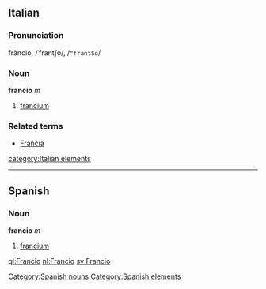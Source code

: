 ==Italian==
===Pronunciation===
fràncio, /ˈfrantʃo/, /<tt>"frantSo</tt>/
===Noun===
'''francio''' ''m''

# [[francium]]

===Related terms===
*[[Francia]]

[[category:Italian elements]]
----

== Spanish ==
=== Noun ===
'''francio''' ''m''
# [[francium]]

[[Category:Spanish nouns]]
[[Category:Spanish elements]]

[[gl:Francio]]
[[nl:Francio]]
[[sv:Francio]]